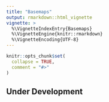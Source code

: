 ```yaml
---
title: "Basemaps"
output: rmarkdown::html_vignette
vignette: >
  %\VignetteIndexEntry{Basemaps}
  %\VignetteEngine{knitr::rmarkdown}
  %\VignetteEncoding{UTF-8}
---
```


```r
knitr::opts_chunk$set(
  collapse = TRUE,
  comment = "#>"
)
```

## Under Development
